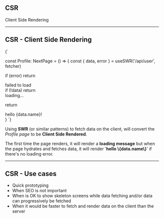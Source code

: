 <Section>

<Cover>

# CSR

Client Side Rendering

</Cover>

---

# CSR - Client Side Rendering

<div className="pt-8"/>

<Columns className="lg:grid-cols-2">

<CodeSnippet language="js">
{`

const Profile: NextPage = () => {
  const { data, error } = useSWR('/api/user', fetcher)

  if (error) return <div>failed to load</div>
  if (!data) return <div>loading...</div>

  return <div>hello {data.name}!</div>
}
`}
</CodeSnippet>

<div className="px-8">
  <p>
    Using <b>SWR</b> (or similar patterns) to fetch data on the client, will convert the <i>Profile page</i> to be <b>Client Side Rendered</b>. 
  </p>
  <p>
    The first time the page renders, it will render a <b>loading message</b> but when the page hydrates and fetches data, it will render '<b>hello \{data.name\}</b>' if there's no loading error.
  </p>
</div>
</Columns>

--- 

# CSR - Use cases

- Quick prototyping
- When SEO is not important
- When is OK to show skeleton screens while data fetching  and/or data can progressively be fetched
- When it would be faster to fetch and render data on the client than the server

</Section>
